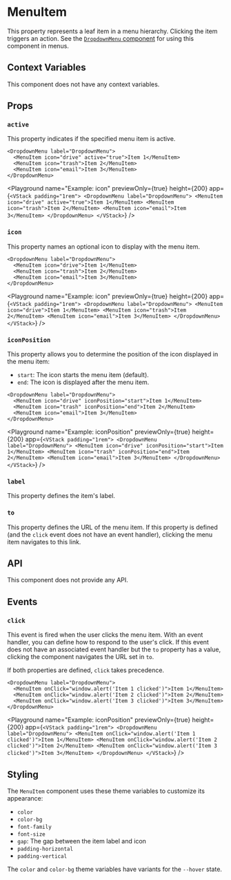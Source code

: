 # MenuItem

This property represents a leaf item in a menu hierarchy. Clicking the item triggers an action. See the 
[`DropdownMenu` component](
./DropdownMenu
) for using this component in menus.

## Context Variables

This component does not have any context variables.

## Props

### `active`

This property indicates if the specified menu item is active.

```ueml copy /active="true"/
<DropdownMenu label="DropdownMenu">
  <MenuItem icon="drive" active="true">Item 1</MenuItem>
  <MenuItem icon="trash">Item 2</MenuItem>
  <MenuItem icon="email">Item 3</MenuItem>
</DropdownMenu>
```

<Playground
  name="Example: icon"
  previewOnly={true}
  height={200}
  app={`
    <VStack padding="1rem">
      <DropdownMenu label="DropdownMenu">
        <MenuItem icon="drive" active="true">Item 1</MenuItem>
        <MenuItem icon="trash">Item 2</MenuItem>
        <MenuItem icon="email">Item 3</MenuItem>
      </DropdownMenu>
    </VStack>
  `}
/>

### `icon`

This property names an optional icon to display with the menu item.

```ueml copy {2-4}
<DropdownMenu label="DropdownMenu">
  <MenuItem icon="drive">Item 1</MenuItem>
  <MenuItem icon="trash">Item 2</MenuItem>
  <MenuItem icon="email">Item 3</MenuItem>
</DropdownMenu>
```

<Playground
  name="Example: icon"
  previewOnly={true}
  height={200}
  app={`
    <VStack padding="1rem">
      <DropdownMenu label="DropdownMenu">
        <MenuItem icon="drive">Item 1</MenuItem>
        <MenuItem icon="trash">Item 2</MenuItem>
        <MenuItem icon="email">Item 3</MenuItem>
      </DropdownMenu>
    </VStack>
  `}
/>

### `iconPosition`

This property allows you to determine the position of the icon displayed in the menu item:

- `start`: The icon starts the menu item (default).
- `end`: The icon is displayed after the menu item.


```ueml copy {2-4}
<DropdownMenu label="DropdownMenu">
  <MenuItem icon="drive" iconPosition="start">Item 1</MenuItem>
  <MenuItem icon="trash" iconPosition="end">Item 2</MenuItem>
  <MenuItem icon="email">Item 3</MenuItem>
</DropdownMenu>
```

<Playground
  name="Example: iconPosition"
  previewOnly={true}
  height={200}
  app={`
    <VStack padding="1rem">
      <DropdownMenu label="DropdownMenu">
        <MenuItem icon="drive" iconPosition="start">Item 1</MenuItem>
        <MenuItem icon="trash" iconPosition="end">Item 2</MenuItem>
        <MenuItem icon="email">Item 3</MenuItem>
      </DropdownMenu>
    </VStack>
  `}
/>

### `label`

This property defines the item's label.

### `to`

This property defines the URL of the menu item. If this property is defined (and the `click` event 
does not have an event handler), clicking the menu item navigates to this link.

## API

This component does not provide any API.

## Events

### `click`

This event is fired when the user clicks the menu item. With an event handler, you can define how to respond to the user's click. If this event does not have an associated event handler but the `to` property has a value, clicking the component navigates the URL set in `to`.

If both properties are defined, `click` takes precedence.

```ueml copy {2-4}
<DropdownMenu label="DropdownMenu">
  <MenuItem onClick="window.alert('Item 1 clicked')">Item 1</MenuItem>
  <MenuItem onClick="window.alert('Item 2 clicked')">Item 2</MenuItem>
  <MenuItem onClick="window.alert('Item 3 clicked')">Item 3</MenuItem>
</DropdownMenu>
```

<Playground
  name="Example: iconPosition"
  previewOnly={true}
  height={200}
  app={`
    <VStack padding="1rem">
      <DropdownMenu label="DropdownMenu">
        <MenuItem onClick="window.alert('Item 1 clicked')">Item 1</MenuItem>
        <MenuItem onClick="window.alert('Item 2 clicked')">Item 2</MenuItem>
        <MenuItem onClick="window.alert('Item 3 clicked')">Item 3</MenuItem>
      </DropdownMenu>
    </VStack>
  `}
/>

## Styling

The `MenuItem` component uses these theme variables to customize its appearance:
- `color`
- `color-bg`
- `font-family`
- `font-size`
- `gap`: The gap between the item label and icon
- `padding-horizontal`
- `padding-vertical`

The `color` and `color-bg` theme variables have variants for the `--hover` state.

